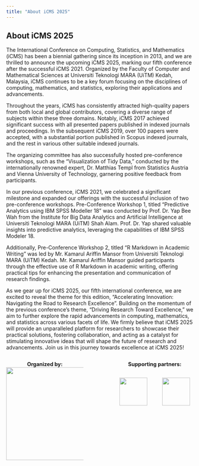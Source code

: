```yaml
---
title: "About iCMS 2025"
---
```


## About iCMS 2025\

The International Conference on Computing, Statistics, and Mathematics (iCMS) has been a biennial gathering since its inception in 2013, and we are thrilled to announce the upcoming iCMS 2025, marking our fifth conference after the successful iCMS 2021. Organized by the Faculty of Computer and Mathematical Sciences at Universiti Teknologi MARA (UiTM) Kedah, Malaysia, iCMS continues to be a key forum focusing on the disciplines of computing, mathematics, and statistics, exploring their applications and advancements.\

Throughout the years, iCMS has consistently attracted high-quality papers from both local and global contributors, covering a diverse range of subjects within these three domains. Notably, iCMS 2017 achieved significant success with all presented papers published in indexed journals and proceedings. In the subsequent iCMS 2019, over 100 papers were accepted, with a substantial portion published in Scopus indexed journals, and the rest in various other suitable indexed journals.\

The organizing committee has also successfully hosted pre-conference workshops, such as the "Visualization of Tidy Data," conducted by the internationally renowned expert, Dr. Matthias Templ from Statistics Austria and Vienna University of Technology, garnering positive feedback from participants.\

In our previous conference, iCMS 2021, we celebrated a significant milestone and expanded our offerings with the successful inclusion of two pre-conference workshops. Pre-Conference Workshop 1, titled "Predictive Analytics using IBM SPSS Modeller 18" was conducted by Prof. Dr. Yap Bee Wah from the Institute for Big Data Analytics and Artificial Intelligence at Universiti Teknologi MARA (UiTM) Shah Alam. Prof. Dr. Yap shared valuable insights into predictive analytics, leveraging the capabilities of IBM SPSS Modeler 18.\

Additionally, Pre-Conference Workshop 2, titled "R Markdown in Academic Writing" was led by Mr. Kamarul Ariffin Mansor from Universiti Teknologi MARA (UiTM) Kedah. Mr. Kamarul Ariffin Mansor guided participants through the effective use of R Markdown in academic writing, offering practical tips for enhancing the presentation and communication of research findings.\

As we gear up for iCMS 2025, our fifth international conference, we are excited to reveal the theme for this edition, "Accelerating Innovation: Navigating the Road to Research Excellence". Building on the momentum of the previous conference's theme, "Driving Research Toward Excellence," we aim to further explore the rapid advancements in computing, mathematics, and statistics across various facets of life. We firmly believe that iCMS 2025 will provide an unparalleled platform for researchers to showcase their practical solutions, fostering collaboration, and acting as a catalyst for stimulating innovative ideas that will shape the future of research and advancements. Join us in this journey towards excellence at iCMS 2025!\

<center>
::: {.columns}

::: {.column width="45%"}
**Organized by:**\
![](images/uitm_rb.png){width=250px}
:::

::: {.column width="10%"}

:::

::: {.column width="45%"}
**Supporting partners:**\

::: {.columns}
::: {.column width="45%"}
![](images/eub.png){width=75px}
:::

::: {.column width="45%"}
![](images/Rlogo.png){width=75px}
:::
:::

:::

:::

</center>